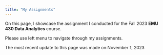 ```yaml
---
title: "My Assignments"
---
```


On this page, I showcase the assignment I conducted for the Fall 2023 **EMU 430 Data Analytics** course.

Please use left menu to navigate through my assignments.

The most recent update to this page was made on November 1, 2023
